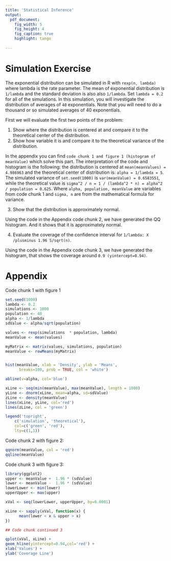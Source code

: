 ```yaml
---
title: 'Statistical Inference'
output:
  pdf_document:
    fig_width: 5
    fig_height: 4
    fig_caption: true
    highlight: tango
   
---
```



Simulation Exercise
===

The exponential distribution can be simulated in R with `rexp(n, lambda)` where lambda is the rate parameter. The mean of exponential distribution is `1/lambda` and the standard deviation is also also `1/lambda`. Set `lambda = 0.2` for all of the simulations. In this simulation, you will investigate the distribution of averages of `40` exponentials. Note that you will need to do a thousand or so simulated averages of 40 exponentials.

First we will evaluate the first two points of the problem:

1. Show where the distribution is centered at and compare it to the theoretical center of the distribution.
2. Show how variable it is and compare it to the theoretical variance of the distribution.


In the appendix you can find `code chunk 1 and figure 1 (histogram of meanValue)` which solve this part. The interpretation of the code and histogram is the following: the distribution is centered at `mean(meanValues) = 4.986963` and the theoretical center of distribution is: `alpha = 1/lambda = 5`. The simulated variance of `set.seed(1000)` is `var(meanValue) = 0.6583551`, while the  theoretical value is `sigma^2 / n = 1 / (lambda^2 * n) = alpha^2 / population = 0.625`. Where `alpha, population, meanValue` are variables from code chunk 1 and `sigma, n` are from the mathematical formula for variance.

3. Show that the distribution is approximately normal.

Using the code in the Appendix code chunk 2, we have generated the QQ histogram. And it shows that it is approximately normal.

4. Evaluate the coverage of the confidence interval for `1/lambda: X /plusminus 1.96 S/sqrt(n)`.

Using the code in the Appendix code chunk 3, we have generated the histogram, that shows the coverage around `0.9 (yintercept=0.94)`.


\newpage

Appendix
===
 
Code chunk 1 with figure 1

```r
set.seed(1000)
lambda <- 0.2
simulations <- 1000
population <- 40
alpha <- 1/lambda
sdValue <- alpha/sqrt(population)

values <- rexp(simulations  * population, lambda)
meanValue <- mean(values)

myMatrix <- matrix(values, simulations, population)
meanValue <- rowMeans(myMatrix)


hist(meanValue, xlab = 'Density', ylab = 'Means', 
      breaks=100, prob = TRUE, col = 'white')

abline(v=alpha, col='blue')

xLine <- seq(min(meanValue), max(meanValue), length = 1000)
yLine <- dnorm(xLine, mean=alpha, sd=sdValue)
zLine <- density(meanValue)
lines(xLine, yLine, col='red')
lines(zLine, col = 'green')

legend('topright', 
	c('simulation', 'theoretical'), 
	col=c('green', 'red'),
	lty=c(1,1))

```

Code chunk 2 with figure 2:

```r
qqnorm(meanValue, col = 'red')
qqline(meanValue)
```

Code chunk 3 with figure 3:

```r
library(ggplot2)
upper <- meanValue +  1.96 * (sdValue)
lower <- meanValue -  1.96 * (sdValue)
lowerLower <- min(lower)
upperUpper <- max(upper)

xVal <- seq(lowerLower, upperUpper, by=0.0001)

xLine <- sapply(xVal, function(x) {
      mean(lower < x & upper > x)
})

## Code chunk continued 3 

qplot(xVal, xLine) + 
geom_hline(yintercept=0.94,col='red') +
xlab('Values') +
ylab('Coverage Line')
```

